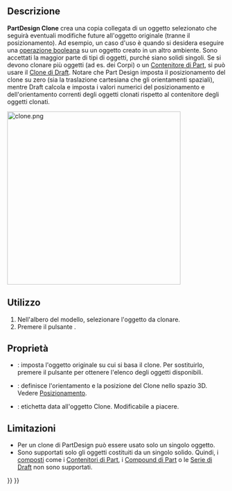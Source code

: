 <languages/>

{{Docnav/it
|[[PartDesign_SubShapeBinder/it|Creare un riferimento di forma per i(l) sotto oggetti(o)]]
|[[PartDesign_Plane/it|Creare un piano di riferimento]]
|[[PartDesign_Workbench/it|PartDesign]]
|IconL=PartDesign_SubShapeBinder.svg
|IconR=PartDesign_Plane.svg
|IconC=Workbench_PartDesign.svg
}}

{{GuiCommand/it
|Name=PartDesign Clone
|Name/it=Crea un clone
|MenuLocation=Part Design → Crea un clone
|Workbenches=[[PartDesign_Workbench/it|PartDesign]]
|Version=0.17
|SeeAlso=[[Draft_Clone/it|Draft: Clona]]}}

<span id="Description"></span>
==Descrizione==

'''PartDesign Clone''' crea una copia collegata di un oggetto selezionato che seguirà eventuali modifiche future all'oggetto originale (tranne il posizionamento). Ad esempio, un caso d'uso è quando si desidera eseguire una [[PartDesign Boolean/it|operazione booleana]] su un oggetto creato in un altro ambiente. Sono accettati la maggior parte di tipi di oggetti, purché siano solidi singoli. Se si devono clonare più oggetti (ad es. dei Corpi) o un [[Std_Part/it|Contenitore di Part]], si può usare il [[Draft_Clone/it|Clone di Draft]]. Notare che Part Design imposta il posizionamento del clone su zero (sia la traslazione cartesiana che gli orientamenti spaziali), mentre Draft calcola e imposta i valori numerici del posizionamento e dell'orientamento correnti degli oggetti clonati rispetto al contenitore degli oggetti clonati.

[[File:clone.png|400px]]
{{Caption|Clone della spina mentre viene traslata nello spazio 3D come oggetto indipendente}}

<span id="Usage"></span>
== Utilizzo ==

# Nell'albero del modello, selezionare l'oggetto da clonare.
# Premere il pulsante {{Button|[[File:PartDesign_Clone.svg|24px]] '''Crea un clone'''}}.

<span id="Properties"></span>
== Proprietà ==

* {{PropertyData/it|Base Feature}}: imposta l'oggetto originale su cui si basa il clone. Per sostituirlo, premere il pulsante {{Button|...}} per ottenere l'elenco degli oggetti disponibili.
* {{PropertyData/it|Placement}}: definisce l'orientamento e la posizione del Clone nello spazio 3D. Vedere [[Placement/it|Posizionamento]].
* {{PropertyData/it|Label}}: etichetta data all'oggetto Clone. Modificabile a piacere.

<span id="Limitations"></span>
==Limitazioni==

* Per un clone di PartDesign può essere usato solo un singolo oggetto.
* Sono supportati solo gli oggetti costituiti da un singolo solido. Quindi, i [[Glossary#Compound|composti]] come i [[Std_Part/it|Contenitori di Part]], i [[Part_Compound/it|Compound di Part]] o le [[Draft_OrthoArray/it|Serie di Draft]] non sono supportati.


{{Docnav/it
|[[PartDesign_SubShapeBinder/it|Creare un riferimento di forma per i(l) sotto oggetti(o)]]
|[[PartDesign_Plane/it|Creare un piano di riferimento]]
|[[PartDesign_Workbench/it|PartDesign]]
|IconL=PartDesign_SubShapeBinder.svg
|IconR=PartDesign_Plane.svg
|IconC=Workbench_PartDesign.svg
}}

{{PartDesign_Tools_navi{{#translation:}}}}
{{Userdocnavi{{#translation:}}}}